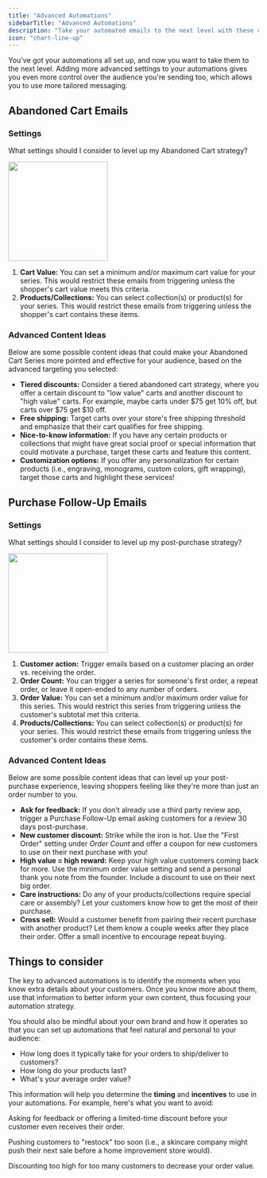 ```yaml
---
title: "Advanced Automations"
sidebarTitle: "Advanced Automations"
description: "Take your automated emails to the next level with these content ideas."
icon: "chart-line-up"
---
```


You've got your automations all set up, and now you want to take them to the next level. Adding more advanced settings to your automations gives you even more control over the audience you're sending too, which allows you to use more tailored messaging.

## Abandoned Cart Emails

### Settings

What settings should I consider to level up my Abandoned Cart strategy?

<img
  height="200"
  src="/images/strategy-guides/ace-advanced-settings.png"
/>

1. **Cart Value:** You can set a minimum and/or maximum cart value for your series. This would restrict these emails from triggering unless the shopper's cart value meets this criteria.
2. **Products/Collections:** You can select collection(s) or product(s) for your series. This would restrict these emails from triggering unless the shopper's cart contains these items.

### Advanced Content Ideas

Below are some possible content ideas that could make your Abandoned Cart Series more pointed and effective for your audience, based on the advanced targeting you selected:

- **Tiered discounts:** Consider a tiered abandoned cart strategy, where you offer a certain discount to "low value" carts and another discount to "high value" carts. For example, maybe carts under $75 get 10% off, but carts over $75 get $10 off.
- **Free shipping:** Target carts over your store's free shipping threshold and emphasize that their cart qualifies for free shipping.
- **Nice-to-know information:** If you have any certain products or collections that might have great social proof or special information that could motivate a purchase, target these carts and feature this content.
- **Customization options:** If you offer any personalization for certain products (i.e., engraving, monograms, custom colors, gift wrapping), target those carts and highlight these services\!

## Purchase Follow-Up Emails

### Settings

What settings should I consider to level up my post-purchase strategy?

<img
  height="200"
  src="/images/strategy-guides/pfu-advanced-settings.png"
/>

1. **Customer action:** Trigger emails based on a customer placing an order vs. receiving the order.
2. **Order Count:** You can trigger a series for someone's first order, a repeat order, or leave it open-ended to any number of orders.
3. **Order Value:** You can set a minimum and/or maximum order value for this series. This would restrict this series from triggering unless the customer's subtotal met this criteria.
4. **Products/Collections:** You can select collection(s) or product(s) for your series. This would restrict these emails from triggering unless the customer's order contains these items.

### Advanced Content Ideas

Below are some possible content ideas that can level up your post-purchase experience, leaving shoppers feeling like they're more than just an order number to you.

- **Ask for feedback:** If you don't already use a third party review app, trigger a Purchase Follow-Up email asking customers for a review 30 days post-purchase.
- **New customer discount:** Strike while the iron is hot. Use the "First Order" setting under _Order Count_ and offer a coupon for new customers to use on their next purchase with you\!
- **High value = high reward:** Keep your high value customers coming back for more. Use the minimum order value setting and send a personal thank you note from the founder. Include a discount to use on their next big order.
- **Care instructions:** Do any of your products/collections require special care or assembly? Let your customers know how to get the most of their purchase.
- **Cross sell:** Would a customer benefit from pairing their recent purchase with another product? Let them know a couple weeks after they place their order. Offer a small incentive to encourage repeat buying.

## Things to consider

The key to advanced automations is to identify the moments when you know extra details about your customers. Once you know more about them, use that information to better inform your own content, thus focusing your automation strategy.

You should also be mindful about your own brand and how it operates so that you can set up automations that feel natural and personal to your audience:

- How long does it typically take for your orders to ship/deliver to customers?
- How long do your products last?
- What's your average order value?

This information will help you determine the **timing** and **incentives** to use in your automations. For example, here's what you want to avoid:

<Icon icon="circle-xmark" /> Asking for feedback or offering a limited-time discount before your customer even receives their order.

<Icon icon="circle-xmark" /> Pushing customers to "restock" too soon (i.e., a skincare company might push their next sale before a home improvement store would).

<Icon icon="circle-xmark" /> Discounting too high for too many customers to decrease your order value.